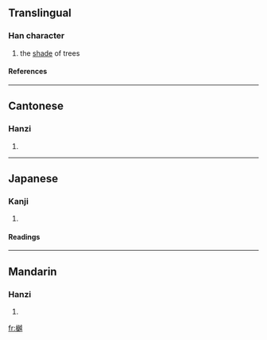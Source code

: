 ==Translingual==
===Han character===
{{Han char|rn=75|rad=木|as=12|sn=16|four=4398<sub>5</sub>|canj=木土人女 (DGOV)}}
# the [[shade]] of trees
====References====
{{Han ref|kx=0552.060|dkj=15502|dj=0940.100|hdz=21287.030|uh=6A3E|ud=27198|bh=E9C4|bd=59844}}

----
==Cantonese==
===Hanzi===
{{yue-hanzi|jyut=|y=yut6}}
# {{defn|Cantonese}}

----
==Japanese==
===Kanji===
{{ja-kanji|grade=|rs=木12}}
# {{defn|Japanese}} 
====Readings====
{{ja-readings|on=[[えつ]] (etsu), [[おち]] (ochi)|kun=[[こかげ]] (kokage)}}

----
==Mandarin==
===Hanzi===
{{cmn-hanzi|pin=[[shàn]] ([[shan4]]), [[yuè]] ([[yue4]])|wg=shan<sup>4</sup>, yüeh<sup>4</sup>}}
# {{defn|Mandarin}}

[[fr:樾]]
